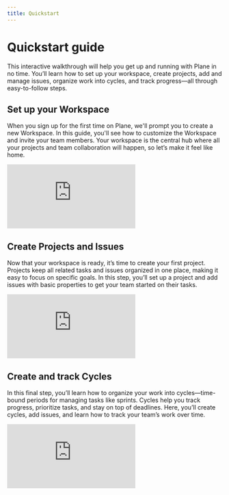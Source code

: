 ```yaml
---
title: Quickstart
---
```


# Quickstart guide

This interactive walkthrough will help you get up and running with Plane in no time. You’ll learn how to set up your workspace, create projects, add and manage issues, organize work into cycles, and track progress—all through easy-to-follow steps.

## Set up your Workspace

When you sign up for the first time on Plane, we'll prompt you to create a new Workspace. In this guide, you'll see how to customize the Workspace and invite your team members. Your workspace is the central hub where all your projects and team collaboration will happen, so let’s make it feel like home.

<div style={{ position: "relative", paddingBottom: "calc(56.67989417989418% + 41px)", height: "0", width: "100%" }}>
    <iframe src="https://demo.arcade.software/dbAr7rGeeZux5wELkt8l?embed&embed_mobile=tab&embed_desktop=inline&show_copy_link=true" frameborder="0" loading="lazy" webkitallowfullscreen mozallowfullscreen allowfullscreen style={{ position: "absolute", top: "0", left: "0", width: "100%", height: "100%", colorScheme: "light"}} title="Set up your workspace">
    </iframe>
</div>

## Create Projects and Issues

Now that your workspace is ready, it’s time to create your first project. Projects keep all related tasks and issues organized in one place, making it easy to focus on specific goals. In this step, you’ll set up a project and add issues with basic properties to get your team started on their tasks.

<div style={{ position: "relative", paddingBottom: "calc(56.67989417989418% + 41px)", height: "0", width: "100%" }}>
    <iframe src="https://demo.arcade.software/tZYxYSxhhZqPV7dMoCFG?embed&embed_mobile=tab&embed_desktop=inline&show_copy_link=true" frameborder="0" loading="lazy" webkitallowfullscreen mozallowfullscreen allowfullscreen style={{ position: "absolute", top: "0", left: "0", width: "100%", height: "100%", colorScheme: "light"}} title="Set up your workspace">
    </iframe>
</div>


## Create and track Cycles

In this final step, you’ll learn how to organize your work into cycles—time-bound periods for managing tasks like sprints. Cycles help you track progress, prioritize tasks, and stay on top of deadlines. Here, you’ll create cycles, add issues, and learn how to track your team’s work over time.

<div style={{ position: "relative", paddingBottom: "calc(56.67989417989418% + 41px)", height: "0", width: "100%" }}>
    <iframe src="https://demo.arcade.software/KwDnMqpyMLPgWH3s0tv8?embed&embed_mobile=tab&embed_desktop=inline&show_copy_link=true" frameborder="0" loading="lazy" webkitallowfullscreen mozallowfullscreen allowfullscreen style={{ position: "absolute", top: "0", left: "0", width: "100%", height: "100%", colorScheme: "light"}} title="Set up your workspace">
    </iframe>
</div>